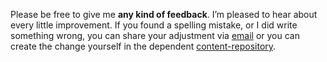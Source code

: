 Please be free to give me **any kind of feedback**. I’m pleased to hear about every little improvement. If you found a spelling mistake, or I did write something wrong, you can share your adjustment via [email](mailto:contact@larsschieffer.de) or you can create the change yourself in the dependent <nobr><a href="https://github.com/larsschieffer/personal-website-posts" target="_blank">content-repository</a>.</nobr>
